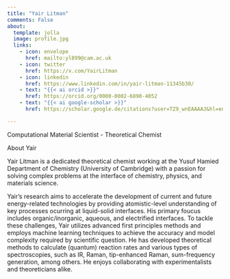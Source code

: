 ```yaml
---
title: "Yair Litman"
comments: False
about:
  template: jolla
  image: profile.jpg
  links:
    - icon: envelope
      href: mailto:yl899@cam.ac.uk
    - icon: twitter
      href: https://x.com/YairLitman
    - icon: linkedin
      href: https://www.linkedin.com/in/yair-litman-11345b30/
    - text: "{{< ai orcid >}}" 
      href: https://orcid.org/0000-0002-6890-4052 
    - text: "{{< ai google-scholar >}}" 
      href: https://scholar.google.de/citations?user=TZ9_wnEAAAAJ&hl=en 

---
```


Computational Material Scientist - Theoretical Chemist 


About Yair

Yair Litman is a dedicated theoretical chemist working at the Yusuf Hamied Department of Chemistry (University of Cambridge) with a passion for solving complex problems at the interface of chemistry, physics, and materials science.
 
Yair's research aims to accelerate the development of current and future energy-related technologies by providing atomistic-level understanding of key processes ocurring at liquid-solid interfaces. His primary foucus includes organic/inorganic, aqueous, and electrified interfaces. To tackle these challenges, Yair utilizes advanced first principles methods and employs machine learning techniques to achieve the accuracy and model complexity required by scientific question. He has developed theoretical methods to calculate (quantum) reaction rates and various types of spectroscopies, such as IR, Raman, tip-enhanced Raman, sum-frequency generation, among others. He enjoys collaborating with experimentalists and theoreticians alike.

